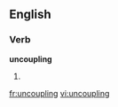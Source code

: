 
==English==

===Verb===
'''uncoupling'''

# {{present participle of|[[uncouple]]}}

[[fr:uncoupling]]
[[vi:uncoupling]]